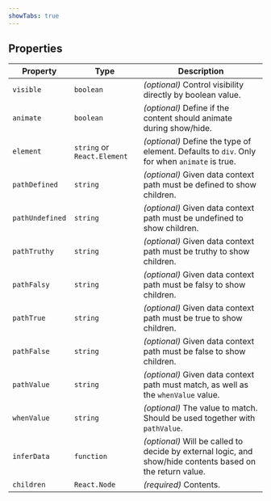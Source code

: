 ```yaml
---
showTabs: true
---
```


## Properties

| Property        | Type                        | Description                                                                                                |
| --------------- | --------------------------- | ---------------------------------------------------------------------------------------------------------- |
| `visible`       | `boolean`                   | _(optional)_ Control visibility directly by boolean value.                                                 |
| `animate`       | `boolean`                   | _(optional)_ Define if the content should animate during show/hide.                                        |
| `element`       | `string` or `React.Element` | _(optional)_ Define the type of element. Defaults to `div`. Only for when `animate` is true.               |
| `pathDefined`   | `string`                    | _(optional)_ Given data context path must be defined to show children.                                     |
| `pathUndefined` | `string`                    | _(optional)_ Given data context path must be undefined to show children.                                   |
| `pathTruthy`    | `string`                    | _(optional)_ Given data context path must be truthy to show children.                                      |
| `pathFalsy`     | `string`                    | _(optional)_ Given data context path must be falsy to show children.                                       |
| `pathTrue`      | `string`                    | _(optional)_ Given data context path must be true to show children.                                        |
| `pathFalse`     | `string`                    | _(optional)_ Given data context path must be false to show children.                                       |
| `pathValue`     | `string`                    | _(optional)_ Given data context path must match, as well as the `whenValue` value.                         |
| `whenValue`     | `string`                    | _(optional)_ The value to match. Should be used together with `pathValue`.                                 |
| `inferData`     | `function`                  | _(optional)_ Will be called to decide by external logic, and show/hide contents based on the return value. |
| `children`      | `React.Node`                | _(required)_ Contents.                                                                                     |
